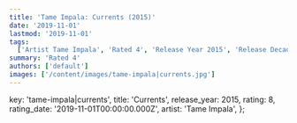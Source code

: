 ```yaml
---
title: 'Tame Impala: Currents (2015)'
date: '2019-11-01'
lastmod: '2019-11-01'
tags:
  ['Artist Tame Impala', 'Rated 4', 'Release Year 2015', 'Release Decade 2010']
summary: 'Rated 4'
authors: ['default']
images: ['/content/images/tame-impala|currents.jpg']
---
```


  key: 'tame-impala|currents',
  title: 'Currents',
  release_year: 2015,
  rating: 8,
  rating_date: '2019-11-01T00:00:00.000Z',
  artist: 'Tame Impala',
};

<MusicRating data={data} />
